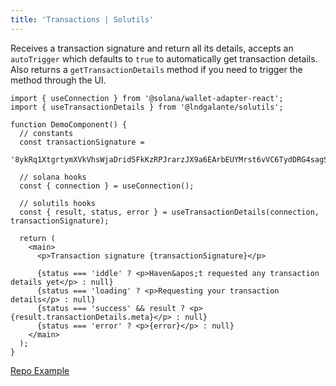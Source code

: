 ```yaml
---
title: 'Transactions | Solutils'
---
```


Receives a transaction signature and return all its details, accepts an `autoTrigger` which defaults to `true` to automatically get transaction details. Also returns a `getTransactionDetails` method if you need to trigger the method through the UI.

```tsx {2,13}
import { useConnection } from '@solana/wallet-adapter-react';
import { useTransactionDetails } from '@lndgalante/solutils';

function DemoComponent() {
  // constants
  const transactionSignature =
    '8ykRq1XtgrtymXVkVhsWjaDrid5FkKzRPJrarzJX9a6EArbEUYMrst6vVC6TydDRG4sagSciK6pP5Lw9ZDnt3RD';

  // solana hooks
  const { connection } = useConnection();

  // solutils hooks
  const { result, status, error } = useTransactionDetails(connection, transactionSignature);

  return (
    <main>
      <p>Transaction signature {transactionSignature}</p>

      {status === 'iddle' ? <p>Haven&apos;t requested any transaction details yet</p> : null}
      {status === 'loading' ? <p>Requesting your transaction details</p> : null}
      {status === 'success' && result ? <p>{result.transactionDetails.meta}</p> : null}
      {status === 'error' ? <p>{error}</p> : null}
    </main>
  );
}
```

[Repo Example](https://github.com/lndgalante/solutils/tree/main/docs/examples/hooks/use-transaction-details)
